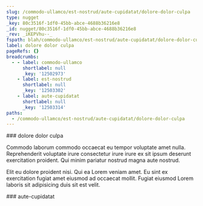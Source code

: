 ```yaml
---
slug: /commodo-ullamco/est-nostrud/aute-cupidatat/dolore-dolor-culpa
type: nugget
_key: 80c3516f-1df0-45bb-abce-4688b36216e8
_id: nugget/80c3516f-1df0-45bb-abce-4688b36216e8
_rev: _iKEPVhu--_
fspath: blah/commodo-ullamco/est-nostrud/aute-cupidatat/dolore-dolor-culpa.md
label: dolore dolor culpa
pageRefs: {}
breadcrumbs:
  - - label: commodo-ullamco
      shortlabel: null
      _key: '12502973'
    - label: est-nostrud
      shortlabel: null
      _key: '12503302'
    - label: aute-cupidatat
      shortlabel: null
      _key: '12503314'
paths:
  - /commodo-ullamco/est-nostrud/aute-cupidatat/dolore-dolor-culpa
---
```


<NuggetArea>
<Nugget slug="/commodo-ullamco/est-nostrud/aute-cupidatat/dolore-dolor-culpa" type="nugget" _key="80c3516f-1df0-45bb-abce-4688b36216e8" _id="nugget/80c3516f-1df0-45bb-abce-4688b36216e8" _rev="_iKEPVhu--_" fspath="blah/commodo-ullamco/est-nostrud/aute-cupidatat/dolore-dolor-culpa.md" label="dolore dolor culpa" paths="/commodo-ullamco/est-nostrud/aute-cupidatat/dolore-dolor-culpa">
<NuggetBody>
### dolore dolor culpa

Commodo laborum commodo occaecat eu tempor voluptate amet nulla. Reprehenderit voluptate irure consectetur irure irure ex sit ipsum deserunt exercitation proident. Qui minim pariatur nostrud magna aute nostrud.

Elit eu dolore proident nisi. Qui ea Lorem veniam amet. Eu sint ex exercitation fugiat amet eiusmod ad occaecat mollit. Fugiat eiusmod Lorem laboris sit adipisicing duis sit est velit.

</NuggetBody>
<Breadcrumbs>
<Crumbs>
<Crumb _key="12502973" label="commodo-ullamco" /><Crumb _key="12503302" label="est-nostrud" /><Crumb _key="12503314" label="aute-cupidatat" />
</Crumbs>
</Breadcrumbs>
</Nugget>

<NuggetsInbound>
</NuggetsInbound>
<NuggetsOutbound>
</NuggetsOutbound>
</NuggetArea>
<PassagesInbound>
<Passage direction="inbound" type="passage" _key="12503314" _id="passage/12503314" _rev="_iKEPVhq--_" label="aute-cupidatat" passage="aute-cupidatat" fspath="blah/commodo-ullamco/est-nostrud/aute-cupidatat" paths="/commodo-ullamco/est-nostrud/aute-cupidatat" slug="/commodo-ullamco/est-nostrud/aute-cupidatat">
<NuggetBody>
### aute-cupidatat

</NuggetBody>
<Breadcrumbs>
<Crumbs>
<Crumb _key="12502973" label="commodo-ullamco" /><Crumb _key="12503302" label="est-nostrud" />
</Crumbs>
</Breadcrumbs>
</Passage>

</PassagesInbound>
<PassagesOutbound>
</PassagesOutbound>